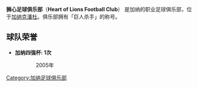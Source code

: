 {{Unreferenced|time=2020-03-16T14:10:05+00:00}}
{{Football club infobox |
  clubname = 狮心|
  image = |
  fullname = 狮心足球俱乐部|
  nickname = 巨人杀手|
  founded  = 2002年|
  ground   = <br>[[加纳|加纳]], [[克潘杜|克潘杜]]|
  capacity = |
  chairman = Godwin Kwame Ahiakpor|
  manager = Cherubim Senyo Damalie|
  league   = [[加纳足球甲级联赛|加纳足球甲级联赛]] |
  season   = 2006/07 |
  position = |
  pattern_la1=|pattern_b1= |pattern_ra1=|
  leftarm1=0000FF|body1=0000FF|rightarm1=0000FF|shorts1=0000FF|socks1=0000FF|
  pattern_la2=|pattern_b2= |pattern_ra2=|
  leftarm2=white|body2=white|rightarm2=white|shorts2=white|socks2=white|
}}

'''狮心足球俱乐部'''（'''Heart of Lions Football Club'''） 是加纳的职业足球俱乐部，位于[[加纳|加纳]][[克潘杜|克潘杜]]。俱乐部拥有「巨人杀手」的称号。

==球队荣誉==
*'''加纳四强杯: 1次'''
:: 2005年


{{Ghana Premier League}}


[[Category:加纳足球俱乐部|Category:加纳足球俱乐部]]